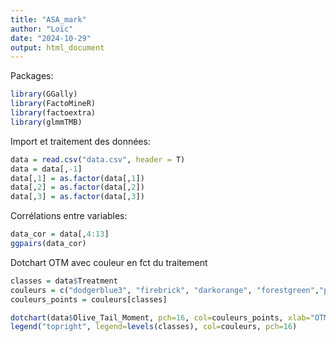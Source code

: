 ---
title: "ASA_mark"
author: "Loïc"
date: "2024-10-29"
output: html_document
---


Packages:
```{r}
library(GGally)
library(FactoMineR)
library(factoextra)
library(glmmTMB)
```



Import et traitement des données:
```{r}
data = read.csv("data.csv", header = T)
data = data[,-1]
data[,1] = as.factor(data[,1])
data[,2] = as.factor(data[,2])
data[,3] = as.factor(data[,3])
```


Corrélations entre variables:
```{r}
data_cor = data[,4:13]
ggpairs(data_cor) 
```


Dotchart OTM avec couleur en fct du traitement
```{r}
classes = data$Treatment
couleurs = c("dodgerblue3", "firebrick", "darkorange", "forestgreen","pink")
couleurs_points = couleurs[classes]

dotchart(data$Olive_Tail_Moment, pch=16, col=couleurs_points, xlab="OTM")
legend("topright", legend=levels(classes), col=couleurs, pch=16)
```


```{r}
```